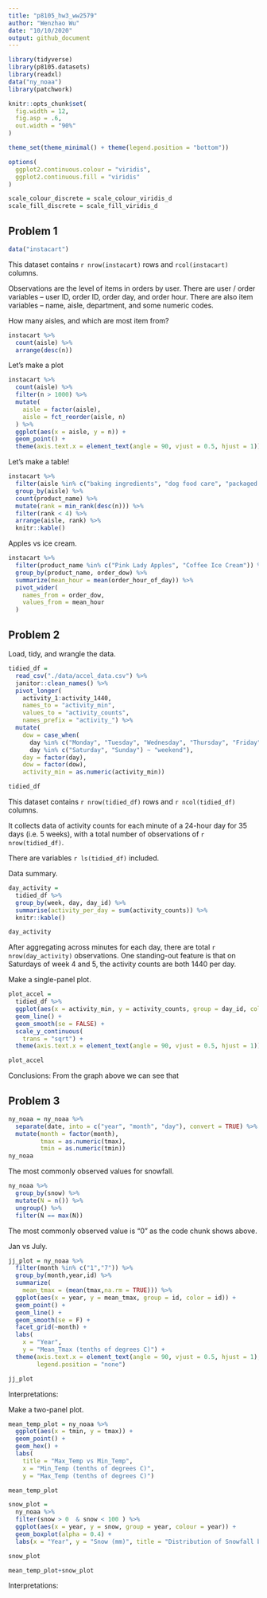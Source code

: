 ```yaml
---
title: "p8105_hw3_ww2579"
author: "Wenzhao Wu"
date: "10/10/2020"
output: github_document
---
```


```r
library(tidyverse)
library(p8105.datasets)
library(readxl)
data("ny_noaa")
library(patchwork)

knitr::opts_chunk$set(
  fig.width = 12,
  fig.asp = .6,
  out.width = "90%"
)

theme_set(theme_minimal() + theme(legend.position = "bottom"))

options(
  ggplot2.continuous.colour = "viridis",
  ggplot2.continuous.fill = "viridis"
)

scale_colour_discrete = scale_colour_viridis_d
scale_fill_discrete = scale_fill_viridis_d
```

## Problem 1

```r
data("instacart")
```

This dataset contains `r nrow(instacart)` rows and `rcol(instacart)` columns.

Observations are the level of items in orders by user. There are user / order variables -- user ID, order ID, order day, and order hour. There are also item variables -- name, aisle, department, and some numeric codes. 

How many aisles, and which are most item from?

```r
instacart %>%
  count(aisle) %>%
  arrange(desc(n))
```

Let's make a plot

```r
instacart %>%
  count(aisle) %>%
  filter(n > 1000) %>%  
  mutate(
    aisle = factor(aisle),
    aisle = fct_reorder(aisle, n)
  ) %>%
  ggplot(aes(x = aisle, y = n)) +
  geom_point() +
  theme(axis.text.x = element_text(angle = 90, vjust = 0.5, hjust = 1))
```

Let's make a table!

```r
instacart %>%
  filter(aisle %in% c("baking ingredients", "dog food care", "packaged vegetables fruits")) %>%
  group_by(aisle) %>%
  count(product_name) %>%
  mutate(rank = min_rank(desc(n))) %>%
  filter(rank < 4) %>%
  arrange(aisle, rank) %>%
  knitr::kable()
```

Apples vs ice cream.

```r
instacart %>%
  filter(product_name %in% c("Pink Lady Apples", "Coffee Ice Cream")) %>%
  group_by(product_name, order_dow) %>%
  summarize(mean_hour = mean(order_hour_of_day)) %>%
  pivot_wider(
    names_from = order_dow,
    values_from = mean_hour
  )
```


## Problem 2

Load, tidy, and wrangle the data.

```r
tidied_df = 
  read_csv("./data/accel_data.csv") %>%
  janitor::clean_names() %>%
  pivot_longer(
    activity_1:activity_1440,
    names_to = "activity_min",
    values_to = "activity_counts",
    names_prefix = "activity_") %>%
  mutate(
    dow = case_when(
      day %in% c("Monday", "Tuesday", "Wednesday", "Thursday", "Friday") ~ "weekday",
      day %in% c("Saturday", "Sunday") ~ "weekend"),
    day = factor(day),
    dow = factor(dow),
    activity_min = as.numeric(activity_min))

tidied_df
```
This dataset contains `r nrow(tidied_df)` rows and `r ncol(tidied_df)` columns. 

It collects data of activity counts for each minute of a 24-hour day for 35 days (i.e. 5 weeks), with a total number of observations of `r nrow(tidied_df)`.

There are variables `r ls(tidied_df)` included.

Data summary.

```r
day_activity = 
  tidied_df %>%
  group_by(week, day, day_id) %>%
  summarise(activity_per_day = sum(activity_counts)) %>%
  knitr::kable()

day_activity
```

After aggregating across minutes for each day, there are total `r nrow(day_activity)` observations. One standing-out feature is that on Saturdays of week 4 and 5, the activity counts are both 1440 per day.


Make a single-panel plot.

```r
plot_accel = 
  tidied_df %>%
  ggplot(aes(x = activity_min, y = activity_counts, group = day_id, color = day_id),alpha = 0.1) +
  geom_line() +
  geom_smooth(se = FALSE) +
  scale_y_continuous(
    trans = "sqrt") +
  theme(axis.text.x = element_text(angle = 90, vjust = 0.5, hjust = 1))

plot_accel
```

Conclusions:
From the graph above we can see that 

## Problem 3

```r
ny_noaa = ny_noaa %>%
  separate(date, into = c("year", "month", "day"), convert = TRUE) %>%
  mutate(month = factor(month),
         tmax = as.numeric(tmax),
         tmin = as.numeric(tmin))
ny_noaa
```

The most commonly observed values for snowfall. 

```r
ny_noaa %>%
  group_by(snow) %>%
  mutate(N = n()) %>%
  ungroup() %>%
  filter(N == max(N))
```

The most commonly observed value is "0" as the code chunk shows above. 

Jan vs July.

```r
jj_plot = ny_noaa %>%
  filter(month %in% c("1","7")) %>%
  group_by(month,year,id) %>%
  summarize(
    mean_tmax = (mean(tmax,na.rm = TRUE))) %>%
  ggplot(aes(x = year, y = mean_tmax, group = id, color = id)) +
  geom_point() +
  geom_line() +
  geom_smooth(se = F) +
  facet_grid(~month) +
  labs(
    x = "Year",
    y = "Mean_Tmax (tenths of degrees C)") +
  theme(axis.text.x = element_text(angle = 90, vjust = 0.5, hjust = 1),
        legend.position = "none")

jj_plot

```

Interpretations:


Make a two-panel plot. 

```r
mean_temp_plot = ny_noaa %>%
  ggplot(aes(x = tmin, y = tmax)) +
  geom_point() +
  geom_hex() +
  labs(
    title = "Max_Temp vs Min_Temp",
    x = "Min_Temp (tenths of degrees C)",
    y = "Max_Temp (tenths of degrees C)")

mean_temp_plot

snow_plot = 
  ny_noaa %>%
  filter(snow > 0  & snow < 100 ) %>%
  ggplot(aes(x = year, y = snow, group = year, colour = year)) +
  geom_boxplot(alpha = 0.4) +
  labs(x = "Year", y = "Snow (mm)", title = "Distribution of Snowfall by Year")

snow_plot

mean_temp_plot+snow_plot
```

Interpretations:


